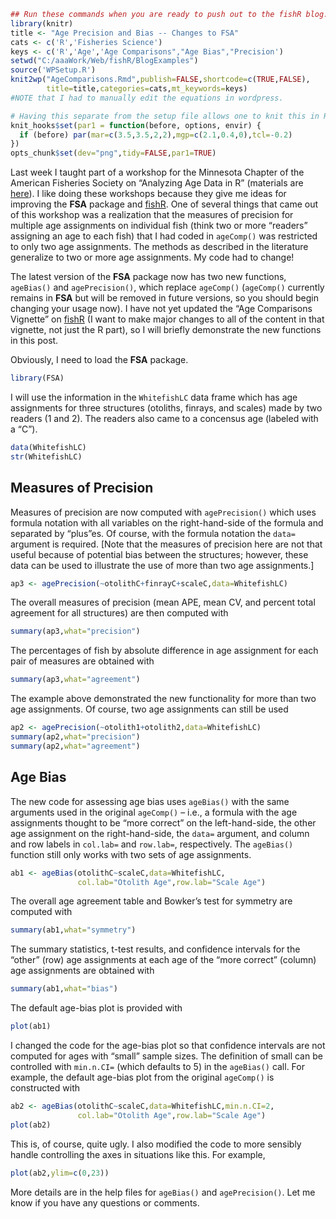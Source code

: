 ```r
## Run these commands when you are ready to push out to the fishR blog.
library(knitr)
title <- "Age Precision and Bias -- Changes to FSA"
cats <- c('R','Fisheries Science')
keys <- c('R','Age','Age Comparisons","Age Bias","Precision')
setwd("C:/aaaWork/Web/fishR/BlogExamples")
source('WPSetup.R')
knit2wp("AgeComparisons.Rmd",publish=FALSE,shortcode=c(TRUE,FALSE),
        title=title,categories=cats,mt_keywords=keys)
#NOTE that I had to manually edit the equations in wordpress.
```

```r
# Having this separate from the setup file allows one to knit this in RStudio.
knit_hooks$set(par1 = function(before, options, envir) {
  if (before) par(mar=c(3.5,3.5,2,2),mgp=c(2.1,0.4,0),tcl=-0.2)
})
opts_chunk$set(dev="png",tidy=FALSE,par1=TRUE)
```

Last week I taught part of a workshop for the Minnesota Chapter of the American Fisheries Society on "Analyzing Age Data in R" (materials are [here](http://fishr.wordpress.com/courses/analyzing-age-data-with-r/)).  I like doing these workshops because they give me ideas for improving the **FSA** package and [fishR](http://fishr.wordpress.com/).  One of several things that came out of this workshop was a realization that the measures of precision for multiple age assignments on individual fish (think two or more "readers" assigning an age to each fish) that I had coded in `ageComp()` was restricted to only two age assignments.  The methods as described in the literature generalize to two or more age assignments.  My code had to change!

The latest version of the **FSA** package now has two new functions, `ageBias()` and `agePrecision()`, which replace `ageComp()` (`ageComp()` currently remains in **FSA** but will be removed in future versions, so you should begin changing your usage now).  I have not yet updated the "Age Comparisons Vignette" on [fishR](http://fishr.wordpress.com/) (I want to make major changes to all of the content in that vignette, not just the R part), so I will briefly demonstrate the new functions in this post.

Obviously, I need to load the **FSA** package.

```r
library(FSA)
```

I will use the information in the `WhitefishLC` data frame which has age assignments for three structures (otoliths, finrays, and scales) made by two readers (1 and 2).  The readers also came to a concensus age (labeled with a "C").

```r
data(WhitefishLC)
str(WhitefishLC)
```

## Measures of Precision ##
Measures of precision are now computed with `agePrecision()` which uses formula notation with all variables on the right-hand-side of the formula and separated by "plus"es.  Of course, with the formula notation the `data=` argument is required.  [Note that the measures of precision here are not that useful because of potential bias between the structures; however, these data can be used to illustrate the use of more than two age assignments.]

```r
ap3 <- agePrecision(~otolithC+finrayC+scaleC,data=WhitefishLC)
```

The overall measures of precision (mean APE, mean CV, and percent total agreement for all structures) are then computed with
```r
summary(ap3,what="precision")
```

The percentages of fish by absolute difference in age assignment for each pair of measures are obtained with
```r
summary(ap3,what="agreement")
```

The example above demonstrated the new functionality for more than two age assignments.  Of course, two age assignments can still be used
```r
ap2 <- agePrecision(~otolith1+otolith2,data=WhitefishLC)
summary(ap2,what="precision")
summary(ap2,what="agreement")
```


## Age Bias ##
The new code for assessing age bias uses `ageBias()` with the same arguments used in the original `ageComp()` -- i.e., a formula with the age assignments thought to be "more correct" on the left-hand-side, the other age assignment on the right-hand-side, the `data=` argument, and column and row labels in `col.lab=` and `row.lab=`, respectively.  The `ageBias()` function still only works with two sets of age assignments.
```r
ab1 <- ageBias(otolithC~scaleC,data=WhitefishLC,
               col.lab="Otolith Age",row.lab="Scale Age")
```

The overall age agreement table and Bowker's test for symmetry are computed with
```r
summary(ab1,what="symmetry")
```

The summary statistics, t-test results, and confidence intervals for the "other" (row) age assignments at each age of the "more correct" (column) age assignments are obtained with
```r
summary(ab1,what="bias")
```

The default age-bias plot is provided with
```r
plot(ab1)
```
I changed the code for the age-bias plot so that confidence intervals are not computed for ages with "small" sample sizes.  The definition of small can be controlled with `min.n.CI=` (which defaults to 5) in the `ageBias()` call.  For example, the default age-bias plot from the original `ageComp()` is constructed with
```r
ab2 <- ageBias(otolithC~scaleC,data=WhitefishLC,min.n.CI=2,
               col.lab="Otolith Age",row.lab="Scale Age")
plot(ab2)
```
This is, of course, quite ugly.  I also modified the code to more sensibly handle controlling the axes in situations like this.  For example,
```r
plot(ab2,ylim=c(0,23))
```

More details are in the help files for `ageBias()` and `agePrecision()`.  Let me know if you have any questions or comments.